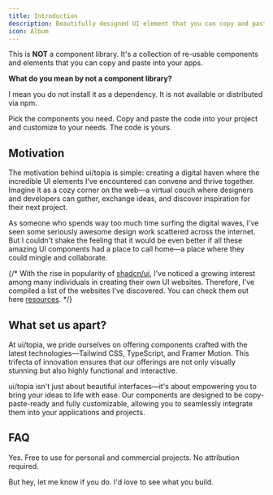 ```yaml
---
title: Introduction
description: Beautifully designed UI element that you can copy and paste into your apps. Accessible. Customizable. Open Source.
icon: Album
---
```


This is **NOT** a component library. It's a collection of re-usable components and elements that you can copy and paste into your apps.

**What do you mean by not a component library?**

I mean you do not install it as a dependency. It is not available or distributed via npm.

Pick the components you need. Copy and paste the code into your project and customize to your needs. The code is yours.

## Motivation

The motivation behind ui/topia is simple: creating a digital haven where the incredible UI elements I've encountered can convene and thrive together. Imagine it as a cozy corner on the web—a virtual couch where designers and developers can gather, exchange ideas, and discover inspiration for their next project.

As someone who spends way too much time surfing the digital waves, I've seen some seriously awesome design work scattered across the internet. But I couldn't shake the feeling that it would be even better if all these amazing UI components had a place to call home—a place where they could mingle and collaborate.

{/* With the rise in popularity of [shadcn/ui](https://ui.shadcn.com/), I've noticed a growing interest among many individuals in creating their own UI websites. Therefore, I've compiled a list of the websites I've discovered. You can check them out here [resources](/docs/resources). */}

## What set us apart?

At ui/topia, we pride ourselves on offering components crafted with the latest technologies—Tailwind CSS, TypeScript, and Framer Motion. This trifecta of innovation ensures that our offerings are not only visually stunning but also highly functional and interactive.

ui/topia isn't just about beautiful interfaces—it's about empowering you to bring your ideas to life with ease. Our components are designed to be copy-paste-ready and fully customizable, allowing you to seamlessly integrate them into your applications and projects.

## FAQ

<Accordions>
<Accordion title="Can I use this in my project?">

Yes. Free to use for personal and commercial projects. No attribution required.

But hey, let me know if you do. I'd love to see what you build.

</Accordion>
</Accordions>
